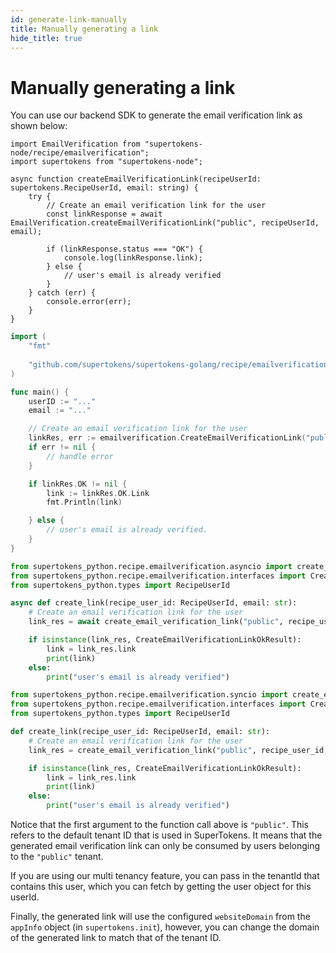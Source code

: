 ```yaml
---
id: generate-link-manually
title: Manually generating a link
hide_title: true
---
```


<!-- COPY DOCS -->
<!-- ./thirdpartyemailpassword/common-customizations/email-verification/generate-link-manually.mdx -->


# Manually generating a link

You can use our backend SDK to generate the email verification link as shown below:

<BackendSDKTabs>
<TabItem value="nodejs">

```tsx
import EmailVerification from "supertokens-node/recipe/emailverification";
import supertokens from "supertokens-node";

async function createEmailVerificationLink(recipeUserId: supertokens.RecipeUserId, email: string) {
    try {
        // Create an email verification link for the user
        const linkResponse = await EmailVerification.createEmailVerificationLink("public", recipeUserId, email);

        if (linkResponse.status === "OK") {
            console.log(linkResponse.link);
        } else {
            // user's email is already verified
        }
    } catch (err) {
        console.error(err);
    }
}
```

</TabItem>
<TabItem value="go">

```go
import (
    "fmt"
    
    "github.com/supertokens/supertokens-golang/recipe/emailverification"
)

func main() {
    userID := "..."
    email := "..."

    // Create an email verification link for the user
    linkRes, err := emailverification.CreateEmailVerificationLink("public", userID, &email)
    if err != nil {
        // handle error
    }

    if linkRes.OK != nil {
        link := linkRes.OK.Link
        fmt.Println(link)

    } else {
        // user's email is already verified.
    }
}
```

</TabItem>
<TabItem value="python">

<PythonSyncAsyncSubTabs>
<TabItem value="asyncio">

```python
from supertokens_python.recipe.emailverification.asyncio import create_email_verification_link
from supertokens_python.recipe.emailverification.interfaces import CreateEmailVerificationLinkOkResult
from supertokens_python.types import RecipeUserId

async def create_link(recipe_user_id: RecipeUserId, email: str):
    # Create an email verification link for the user
    link_res = await create_email_verification_link("public", recipe_user_id, email)

    if isinstance(link_res, CreateEmailVerificationLinkOkResult):
        link = link_res.link
        print(link)
    else:
        print("user's email is already verified")
```
</TabItem>
<TabItem value="syncio">

```python
from supertokens_python.recipe.emailverification.syncio import create_email_verification_link
from supertokens_python.recipe.emailverification.interfaces import CreateEmailVerificationLinkOkResult
from supertokens_python.types import RecipeUserId

def create_link(recipe_user_id: RecipeUserId, email: str):
    # Create an email verification link for the user
    link_res = create_email_verification_link("public", recipe_user_id, email)

    if isinstance(link_res, CreateEmailVerificationLinkOkResult):
        link = link_res.link
        print(link)
    else:
        print("user's email is already verified")
```


</TabItem>
</PythonSyncAsyncSubTabs>

</TabItem>
</BackendSDKTabs>

<CustomAdmonition type="multi-tenancy">

Notice that the first argument to the function call above is `"public"`. This refers to the default tenant ID that is used in SuperTokens. It means that the generated email verification link can only be consumed by users belonging to the `"public"` tenant.

If you are using our multi tenancy feature, you can pass in the tenantId that contains this user, which you can fetch by getting the user object for this userId.

Finally, the generated link will use the configured `websiteDomain` from the `appInfo` object (in `supertokens.init`), however, you can change the domain of the generated link to match that of the tenant ID.

</CustomAdmonition>
